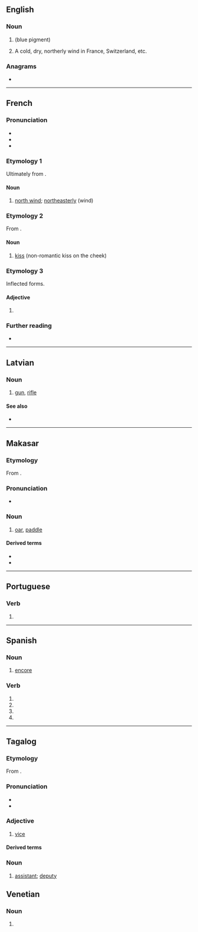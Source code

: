 {{also|Bise|bisé|biše|bìse|bìsè|bísè}}
==English==

===Noun===
{{en-noun|~}}

# {{alternative form of|en|bice|nodot=yes}} (blue pigment)
# A cold, dry, northerly wind in France, Switzerland, etc.

{{Webster 1913}}

===Anagrams===
* {{anagrams|en|a=beis|BIEs|EIBs|ISEB|Ibes|Seib|Sibe|ibes}}

----

==French==

===Pronunciation===
* {{fr-IPA}}
* {{audio|fr|Fr-bise.ogg|Audio (France)}}
* {{homophones|fr|bisent|bises}}

===Etymology 1===
Ultimately from {{etyl|gem|fr}}.

====Noun====
{{fr-noun|f}}

# [[north wind]]; [[northeasterly]] (wind)

===Etymology 2===
From {{m|fr|biser}}.

====Noun====
{{fr-noun|f}}

# [[kiss]] (non-romantic kiss on the cheek)

===Etymology 3===
Inflected forms.

====Adjective====
{{head|fr|adjective form}}

# {{feminine singular of|fr|bis}}

===Further reading===
* {{R:TLFi}}

----

==Latvian==
{{attention|lv}}

===Noun===
{{lv-noun|f|5th}}

# [[gun]], [[rifle]]

====See also====
* {{l|lv|šautene|g=f}}

----

==Makasar==

===Etymology===
From {{inh|mak|poz-pro|*bəʀsay}}.

===Pronunciation===
* {{IPA|mak|[ˈbisɛ]}}

===Noun===
{{mak-noun}}

# [[oar]], [[paddle]]

====Derived terms====
* {{l|mak|a'bise}}
* {{l|mak|biseang}}

----

==Portuguese==

===Verb===
{{head|pt|verb form}}
# {{pt-verb-form-of|bisar}}

----

==Spanish==

===Noun===
{{es-noun|m}}

# [[encore]]

===Verb===
{{head|es|verb form}}

# {{es-verb form of|ending=ar|mood=imperative|pers=2|formal=yes|number=singular|bisar}}
# {{es-verb form of|ending=ar|mood=subjunctive|tense=present|pers=1|number=singular|bisar}}
# {{es-verb form of|ending=ar|mood=subjunctive|tense=present|pers=2|formal=yes|number=singular|bisar}}
# {{es-verb form of|ending=ar|mood=subjunctive|tense=present|pers=3|number=singular|bisar}}

----

==Tagalog==

===Etymology===
From {{bor|tl|es|vice}}.

===Pronunciation===
* {{hyph|tl|bi|se}}
* {{tl-IPA}}

===Adjective===
{{tl-adj}}

# [[vice]] {{gl|second in command}}
#: {{syn|tl|pangalawa}}

====Derived terms====
{{der3|tl|bise presidente|bise alkalde|bise gobernador|bise rektor|bise tesorero|bise konsul|bise kansilyer}}

===Noun===
{{tl-noun}}

# {{lb|tl|colloquial}} [[assistant]]; [[deputy]]
#: {{syn|tl|pangalawa}}

==Venetian==

===Noun===
{{head|vec|noun form}}

# {{plural of|vec|bisa}}